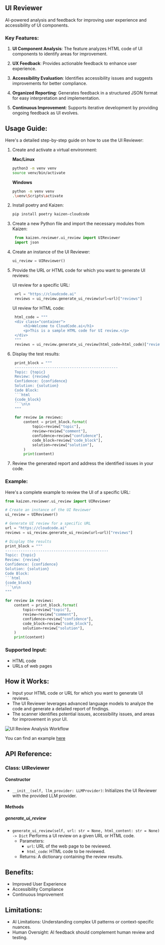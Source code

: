 ## UI Reviewer

AI-powered analysis and feedback for improving user experience and accessibility of UI components.

### Key Features:

1. **UI Component Analysis**: The feature analyzes HTML code of UI components to identify areas for improvement.

2. **UX Feedback**: Provides actionable feedback to enhance user experience.

3. **Accessibility Evaluation**: Identifies accessibility issues and suggests improvements for better compliance.

4. **Organized Reporting**: Generates feedback in a structured JSON format for easy interpretation and implementation.

5. **Continuous Improvement**: Supports iterative development by providing ongoing feedback as UI evolves.

## Usage Guide:

Here's a detailed step-by-step guide on how to use the UI Reviewer:

1. Create and activate a virtual environment:

   **Mac/Linux**

   ```bash
   python3 -m venv venv
   source venv/bin/activate
   ```

   **Windows**

   ```bash
   python -m venv venv
   .\venv\Scripts\activate
   ```

2. Install poetry and Kaizen:

   ```bash
   pip install poetry kaizen-cloudcode
   ```
3. Create a new Python file and import the necessary modules from Kaizen:

   ```python
    from kaizen.reviewer.ui_review import UIReviewer
    import json
   ```
4. Create an instance of the UI Reviewer:  

   ```python
   ui_review = UIReviewer()
   ```

5. Provide the URL or HTML code for which you want to generate UI reviews:
   
   UI review for a specific URL:
   ```python
    url = "https://cloudcode.ai"
    reviews = ui_review.generate_ui_review(url=url)["reviews"]
   ```

   UI review for HTML code:
   ```python
    html_code = """
    <div class="container">
        <h1>Welcome to CloudCode.ai</h1>
        <p>This is a sample HTML code for UI review.</p>
    </div>
    """
    reviews = ui_review.generate_ui_review(html_code=html_code)["reviews"]
   ```

6. Display the test results:

   ```python
    print_block = """
    -----------------------------------------------
    Topic: {topic}
    Review: {review}
    Confidence: {confidence}
    Solution: {solution}
    Code Block:
    ```html
    {code_block}
    ```\n\n
    """

    for review in reviews:
        content = print_block.format(
            topic=review["topic"],
            review=review["comment"],
            confidence=review["confidence"],
            code_block=review["code_block"],
            solution=review["solution"],
        )
        print(content)
    ```
7. Review the generated report and address the identified issues in your code.

### Example:

Here's a complete example to review the UI of a specific URL:

```python
from kaizen.reviewer.ui_review import UIReviewer

# Create an instance of the UI Reviewer
ui_review = UIReviewer()

# Generate UI review for a specific URL
url = "https://cloudcode.ai"
reviews = ui_review.generate_ui_review(url=url)["reviews"]

# Display the results
print_block = """
-----------------------------------------------
Topic: {topic}
Review: {review}
Confidence: {confidence}
Solution: {solution}
Code Block:
```html
{code_block}
```\n\n
"""

for review in reviews:
    content = print_block.format(
        topic=review["topic"],
        review=review["comment"],
        confidence=review["confidence"],
        code_block=review["code_block"],
        solution=review["solution"],
    )
    print(content)
```

### Supported Input:
- HTML code
- URLs of web pages

## How it Works:

- Input your HTML code or URL for which you want to generate UI reviews.
- The UI Reviewer leverages advanced language models to analyze the code and generate a detailed report of findings.
- The scanner identifies potential issues, accessibility issues, and areas for improvement in your UI.

![UI Review Analysis Workflow](/ui_review_analysis_workflow.png.)

You can find an example [here](https://github.com/Cloud-Code-AI/kaizen/tree/main/examples/ui_review/main.py)

## API Reference:

### Class: UIReviewer  

#### Constructor

- `__init__(self, llm_provider: LLMProvider)`:
  Initializes the UI Reviewer with the provided LLM provider.
  
#### Methods

##### generate_ui_review

- `generate_ui_review(self, url: str = None, html_content: str = None) -> Dict`
  Performs a UI review on a given URL or HTML code.
  - Parameters:
    - `url`: URL of the web page to be reviewed.
    - `html_code`: HTML code to be reviewed.
  - Returns: A dictionary containing the review results.

## Benefits:

- Improved User Experience
- Accessibility Compliance
- Continuous Improvement
   
## Limitations:
- AI Limitations: Understanding complex UI patterns or context-specific nuances.
- Human Oversight: AI feedback should complement human review and testing.